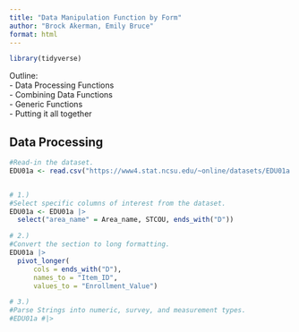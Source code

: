 ```yaml
---
title: "Data Manipulation Function by Form"
author: "Brock Akerman, Emily Bruce"
format: html
---
```


```r
library(tidyverse)
```

Outline:\
- Data Processing Functions\
- Combining Data Functions\
- Generic Functions\
- Putting it all together\



## Data Processing

```r
#Read-in the dataset.
EDU01a <- read.csv("https://www4.stat.ncsu.edu/~online/datasets/EDU01a.csv")


# 1.)
#Select specific columns of interest from the dataset.
EDU01a <- EDU01a |>
  select("area_name" = Area_name, STCOU, ends_with("D"))

# 2.)
#Convert the section to long formatting. 
EDU01a |>
  pivot_longer(
      cols = ends_with("D"),
      names_to = "Item_ID",
      values_to = "Enrollment_Value")

# 3.)
#Parse Strings into numeric, survey, and measurement types.  
#EDU01a #|>

```